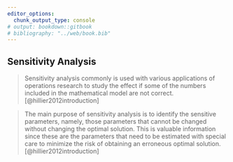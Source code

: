 ```yaml
---
editor_options:
  chunk_output_type: console
# output: bookdown::gitbook
# bibliography: "../web/book.bib"
---
```


## Sensitivity Analysis {#LP-Sense}

> Sensitivity analysis commonly is used with various applications of operations research to study the effect if some of the numbers included in the mathematical model are not correct. [@hillier2012introduction]

> The main purpose of sensitivity analysis is to identify the sensitive parameters, namely, those parameters that cannot be changed without changing the optimal solution. This is valuable information since these are the parameters that need to be estimated with special care to minimize the risk of obtaining an erroneous optimal solution. [@hillier2012introduction]
